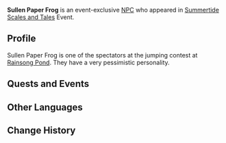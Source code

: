 {{Meta
<!-- Remove this template after adding the missing info -->
|missing_NPC_picture  = yes
}}
{{Character Infobox
|type             = Event NPC
|image            = NPC Sullen Paper Frog.png
|realname         = <!-- Optional, if different from in-game name -->
|deceased         = <!-- Past (for deceased prior to events of the game) or free response -->
|region           = Simulanka
|location         = Simulanka
|affiliation      = 
|title            = 

|ancestry         = <!-- Clan/family -->
|father           = 
|mother           = 
|spouse           = 
|sibling          = 
|child            = 
|relative         = 

|voiceEN          = 
|voiceCN          = 
|voiceJP          = 
|voiceKR          = 
}}
'''Sullen Paper Frog''' is an event-exclusive [[NPC]] who appeared in [[Summertide Scales and Tales]] Event.
<!--
==Location==
{{subst:#tag:gallery|
NPC Location {{subst:#titleparts:{{subst:PAGENAME}}}}.png{{subst:!}}{{subst:#titleparts:{{subst:PAGENAME}}}}'s location
NPC Location {{subst:#titleparts:{{subst:PAGENAME}}}} Context.png{{subst:!}}Additional context
}}
-->
==Profile==
Sullen Paper Frog is one of the spectators at the jumping contest at [[Rainsong Pond]]. They have a very pessimistic personality.
<!--
===Appearance===
Keep appearance section short and concise. Limit to 2 paragraphs with 3-4 sentences each.
''(To be added.)''
-->
==Quests and Events==
{{Quests and Events}}

==Other Languages==
{{Other Languages|default_hidden=1
|en       = Sullen Paper Frog
|zhs      = 忧郁的纸蛙
|zhs_rm   = Yōuyù de Zhǐ Wā
|zht      = 憂鬱的紙蛙
|zht_rm   = Yōuyù de Zhǐ Wā
|ja       = 憂鬱な紙カエル
|ja_rm    = Yuutsu-na Kami Kaeru
|ko       = 우울한 종이 개구리
|ko_rm    = Uulhan Jong'i Gaeguri
|es       = Rana de papel pesimista
|fr       = Grenouille-gami mélancolique
|ru       = Печальная бумажная лягушка
|th       = กบกระดาษแสนหดหู่
|th_rm    = 
|vi       = Ếch Giấy U Sầu
|de       = Deprimierter Papierfrosch
|id       = Katak Origami yang Suram
|pt       = Sapo de Papel Rabugento
|tr       = Huysuz Kağıt Kurbağa
|it       = Rana di carta scontrosa
}}

==Change History==
{{Change History|4.8}}
<!--
==References==
{{Reflist}}
-->